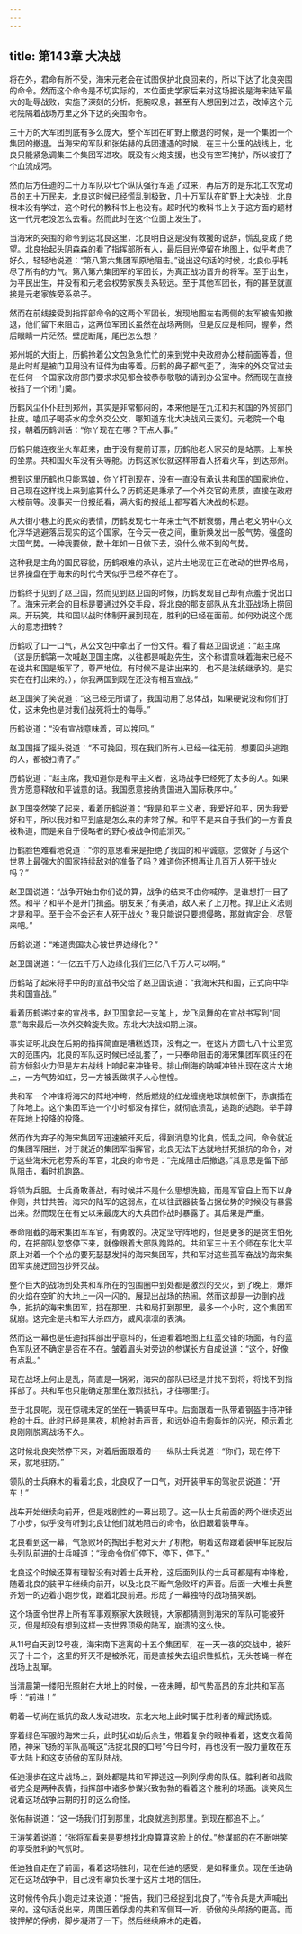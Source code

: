```yaml
---
---
---
```

title: 第143章 大决战
---



将在外，君命有所不受，海宋元老会在试图保护北良回来的，所以下达了北良突围的命令。然而这个命令是不切实际的，本位面史学家后来对这场据说是海宋陆军最大的耻辱战败，实施了深刻的分析。扼腕叹息，甚至有人想回到过去，改掉这个元老院隔着战场万里之外下达的突围命令。

三十万的大军团到底有多么庞大，整个军团在旷野上撤退的时候，是一个集团一个集团的撤退。当海宋的军队和张佑赫的兵团遭遇的时候，在三十公里的战线上，北良只能紧急调集三个集团军进攻。既没有火炮支援，也没有空军掩护，所以被打了个血流成河。

然而后方任迪的二十万军队以七个纵队强行军追了过来，再后方的是东北工农党动员的五十万民夫。北良这时候已经慌乱到极致，几十万军队在旷野上大决战，北良根本没有学过，这个时代的教科书上也没有。超时代的教科书上关于这方面的题材这一代元老没怎么去看。然而此时在这个位面上发生了。

当海宋的突围的命令到达北良这里，北良明白这是没有救援的说辞，慌乱变成了绝望。北良抬起头阴森森的看了指挥部所有人，最后目光停留在地图上，似乎考虑了好久，轻轻地说道：“第八第六集团军原地阻击。”说出这句话的时候，北良似乎耗尽了所有的力气。第八第六集团军的军团长，为真正战功晋升的将军。至于出生，为平民出生，并没有和元老会权势家族关系较远。至于其他军团长，有的甚至就直接是元老家族旁系弟子。

然而在前线接受到指挥部命令的这两个军团长，发现地图左右两侧的友军被告知撤退，他们留下来阻击，这两位军团长虽然在战场两侧，但是反应是相同，握拳，然后眼睛一片茫然。壁虎断尾，尾巴怎么想？

郑州城的大街上，历鹤拎着公文包急急忙忙的来到党中央政府办公楼前面等着，但是此时却是被门卫用没有证件为由等着。历鹤的鼻子都气歪了，海宋的外交官过去在任何一个国家政府部门要求求见都会被恭恭敬敬的请到办公室中。然而现在直接被挡了一个闭门羹。

历鹤风尘仆仆赶到郑州，其实是非常郁闷的，本来他是在九江和共和国的外贸部门扯皮。嗑瓜子喝茶水的念外交公文，哪知道东北大决战风云变幻。元老院一个电报，朝着历鹤训话：“你丫现在在哪？干点人事。”

历鹤只能连夜坐火车赶来，由于没有提前订票，历鹤他老人家买的是站票。上车换的坐票。共和国火车没有头等舱。历鹤这家伙就这样带着人挤着火车，到达郑州。

想到这里历鹤也只能骂娘，你丫打到现在，没有一直没有承认共和国的国家地位，自己现在这样找上来到底算什么？历鹤还是秉承了一个外交官的素质，直接在政府大楼前等。没事买一份报纸看，满大街的报纸上都写着大决战的标题。

从大街小巷上的民众的表情，历鹤发现七十年来士气不断衰弱，用古老文明中心文化浮华逃避落后现实的这个国家，在今天一夜之间，重新焕发出一股气势。强盛的大国气势。一种我要做，数十年如一日做下去，没什么做不到的气势。

这种我是主角的国民容貌，历鹤艰难的承认，这片土地现在正在改动的世界格局，世界操盘在于海宋的时代今天似乎已经不存在了。

历鹤终于见到了赵卫国，然而见到赵卫国的时候，历鹤发现自己却有点羞于说出口了。海宋元老会的目标是要通过外交手段，将北良的那支部队从东北亚战场上捞回来。开玩笑，共和国以战时体制开展到现在，胜利的已经在面前。如何劝说这个庞大的意志扭转？

历鹤叹了口一口气，从公文包中拿出了一份文件。看了看赵卫国说道：“赵主席（这是历鹤第一次喊赵卫国主席，以往都是喊赵先生，这个称谓意味着海宋已经不在说共和国是叛军了，尊严地位，有时候不是讲出来的，也不是法统继承的。是实实在在打出来的。），你我两国到现在还没有相互宣战。”

赵卫国笑了笑说道：“这已经无所谓了，我国动用了总体战，如果硬说没和你们打仗，这未免也是对我们战死将士的侮辱。”

历鹤说道：“没有宣战意味着，可以挽回。”

赵卫国摇了摇头说道：“不可挽回，现在我们所有人已经一往无前，想要回头逃跑的人，都被扫清了。”

历鹤说道：“赵主席，我知道你是和平主义者，这场战争已经死了太多的人。如果贵方愿意释放和平诚意的话。我国愿意接纳贵国进入国际秩序中。”

赵卫国突然笑了起来，看着历鹤说道：“我是和平主义者，我爱好和平，因为我爱好和平，所以我对和平到底是怎么来的非常了解。和平不是来自于我们的一方善良被称道，而是来自于侵略者的野心被战争彻底消灭。”

历鹤脸色难看地说道：“你的意思看来是拒绝了我国的和平诚意。您做好了与这个世界上最强大的国家持续敌对的准备了吗？难道你还想再让几百万人死于战火吗？”

赵卫国说道：“战争开始由你们说的算，战争的结束不由你喊停。是谁想打一目了然。和平？和平不是开门揖盗。朋友来了有美酒，敌人来了上刀枪。捍卫正义法则才是和平。至于会不会还有人死于战火？我只能说只要想侵略，那就肯定会，尽管来吧。”

历鹤说道：“难道贵国决心被世界边缘化？”

赵卫国说道：“一亿五千万人边缘化我们三亿八千万人可以啊。”

历鹤站了起来将手中的的宣战书交给了赵卫国说道：“我海宋共和国，正式向中华共和国宣战。”

看着历鹤递过来的宣战书，赵卫国拿起一支笔上，龙飞凤舞的在宣战书写到“同意”海宋最后一次外交斡旋失败。东北大决战如期上演。

事实证明北良在后期的指挥简直是糟糕透顶，没有之一。在这片方圆七八十公里宽大的范围内，北良的军队这时候已经乱套了，一只奉命阻击的海宋集团军疯狂的在前方倾斜火力但是左右战线上响起来冲锋号。排山倒海的呐喊冲锋出现在这片大地上，一方气势如虹，另一方被丢做棋子人心惶惶。

共和军一个冲锋将海宋的阵地冲垮，然后燃烧的红龙缠绕地球旗帜倒下，赤旗插在了阵地上。这个集团军连一个小时都没有撑住，就彻底溃乱，逃跑的逃跑。举手蹲在阵地上投降的投降。

然而作为弃子的海宋集团军迅速被歼灭后，得到消息的北良，慌乱之间，命令就近的集团军阻拦，对于就近的集团军指挥官，北良无法下达就地拼死抵抗的命令，对于这些海宋元老旁系的军官，北良的命令是：“完成阻击后撤退。”其意思是留下部队阻击，看时机跑路。

将领为兵胆。士兵勇敢善战，有时候并不是什么思想洗脑，而是军官自上而下以身作则，共甘共苦。海宋的陆军的这弱点，在以往武器装备占据优势的时候没有暴露出来。然而现在在有史以来最庞大的大兵团作战时暴露了。其后果是严重。

奉命阻截的海宋集团军军官，有勇敢的。决定坚守阵地的，但是更多的是贪生怕死的，在把部队忽悠停下来，就像跟着大部队跑路的。共和军三十五个师在东北大平原上对着一个个怂的要死瑟瑟发抖的海宋集团军，共和军对这些孤军奋战的海宋集团军实施迂回包抄歼灭战。

整个巨大的战场到处共和军所在的包围圈中到处都是激烈的交火，到了晚上，爆炸的火焰在空旷的大地上一闪一闪的。展现出战场的热闹。然而这却是一边倒的战争，抵抗的海宋集团军，挡在那里，共和局打到那里，最多一个小时，这个集团军就崩。这完全是共和军大杀四方，威风凛凛的表演。

然而这一幕也是任迪指挥部出乎意料的，任迪看着地图上红蓝交错的场面，有的蓝色军队还不确定是否在不在。皱着眉头对旁边的参谋长方自成说道：“这个，好像有点乱。”

现在战场上何止是乱，简直是一锅粥，海宋的部队已经是并找不到将，将找不到指挥部了。共和军也只能确定那里在激烈抵抗，才往哪里打。

至于北良呢，现在惊魂未定的坐在一辆装甲车中。后面跟着一队带着钢盔手持冲锋枪的士兵。此时已经是黑夜，机枪射击声音，和远处迫击炮轰炸的闪光，预示着北良刚刚脱离战场不久。

这时候北良突然停下来，对着后面跟着的一一纵队士兵说道：“你们，现在停下来，就地驻防。”

领队的士兵麻木的看着北良，北良叹了一口气，对开装甲车的驾驶员说道：“开车！”

战车开始继续向前开，但是戏剧性的一幕出现了。这一队士兵前面的两个继续迈出了小步，似乎没有听到北良让他们就地阻击的命令，依旧跟着装甲车。

北良看到这一幕，气急败坏的掏出手枪对天开了机枪，朝着这帮跟着装甲车屁股后头列队前进的士兵喊道：“我命令你们停下，停下，停下。”

北良这个时候还算有理智没有对着士兵开枪，这后面列队的士兵可都是有冲锋枪，随着北良的装甲车继续向前开，以及北良不断气急败坏的声音。后面一大堆士兵整齐划一的迈着小跑步伐，跟着北良前进。形成了一幕独特的战场搞笑剧。

这个场面令世界上所有军事观察家大跌眼镜，大家都猜测到海宋的军队可能被歼灭，但是却没有想到这样一支世界顶级的陆军，崩溃的这么快。

从11号白天到12号夜，海宋南下逃离的十五个集团军，在一天一夜的交战中，被歼灭了十二个，这里的歼灭不是被杀死，而是直接失去组织性抵抗，无头苍蝇一样在战场上乱窜。

当清晨第一缕阳光照射在大地上的时候，一夜未睡，却气势高昂的东北共和军高呼：“前进！”

朝着一切尚在抵抗的敌人发动进攻。东北大地上此时属于胜利者的耀武扬威。

穿着绿色军服的海宋士兵，此时犹如劫后余生，带着复杂的眼神看着，这支衣着简陋，神采飞扬的军队高喊这“活捉北良的口号”今日今时，再也没有一股力量敢在东亚大陆上和这支骄傲的军队陆战。

任迪漫步在这片战场上，到处都是共和军押送这一列列俘虏的队伍。胜利者和战败者完全是两种表情，指挥部中诸多参谋兴致勃勃的看着这个胜利的场面。谈笑风生说着这场战争后期的打的这么奇怪。

张佑赫说道：“这一场我们打到那里，北良就逃到那里。到现在都追不上。”

王涛笑着说道：“张将军看来是要想找北良算算这脸上的仗。”参谋部的在不断哄笑的享受胜利的气氛时。

任迪独自走在了前面，看着这场胜利，现在任迪的感受，是如释重负。现在任迪确定在这场战争中，自己没有辜负长埋于这片土地的信任。

这时候传令兵小跑走过来说道：“报告，我们已经捉到北良了。”传令兵是大声喊出来的。这句话说出来，周围压着俘虏的共和军侧耳一听，骄傲的头颅扬的更高。而被押解的俘虏，脚步凝滞了一下。然后继续麻木的走着。